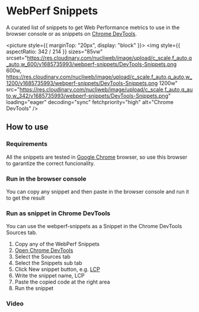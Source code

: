 
# WebPerf Snippets

A curated list of snippets to get Web Performance metrics to use in the browser console or as snippets on [Chrome DevTools](https://developer.chrome.com/docs/devtools/).

<picture style={{ marginTop: "20px", display: "block" }}>
  <img
    style={{ aspectRatio: 342 / 214 }}
    sizes="85vw"
    srcset="https://res.cloudinary.com/nucliweb/image/upload/c_scale,f_auto,q_auto,w_600/v1685735993/webperf-snippets/DevTools-Snippets.png 600w,
            https://res.cloudinary.com/nucliweb/image/upload/c_scale,f_auto,q_auto,w_1200/v1685735993/webperf-snippets/DevTools-Snippets.png 1200w"
    src="https://res.cloudinary.com/nucliweb/image/upload/c_scale,f_auto,q_auto,w_342/v1685735993/webperf-snippets/DevTools-Snippets.png"
    loading="eager"
    decoding="sync"
    fetchpriority="high"
    alt="Chrome DevTools"
  />
</picture>

## How to use

### Requirements

All the snippets are tested in [Google Chrome](https://google.com/chrome/) browser, so use this browser to garantize the correct funcionality.

### Run in the browser console

You can copy any snippet and then paste in the browser console and run it to get the result

### Run as snippet in Chrome DevTools

You can use the webperf-snippets as a Snippet in the Chrome DevTools Sources tab.

1. Copy any of the WebPerf Snippets
2. [Open Chrome DevTools](https://developer.chrome.com/docs/devtools/open/)
3. Select the Sources tab
4. Select the Snippets sub tab
5. Click New snippet button, e.g. [LCP](https://github.com/nucliweb/webperf-snippets#largest-contentful-paint-lcp)
6. Write the snippet name, LCP
7. Paste the copied code at the right area
8. Run the snippet

### Video

<div style={{ marginTop: "20px", display: "block" }}>
  <CldVideoPlayer
    width="1920"
    height="1080"
    src="webperf-snippets/devtools-new-snippet"
  />
</div>

